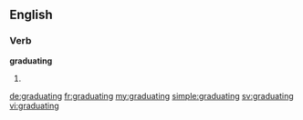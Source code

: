 ==English==

===Verb===
'''graduating'''

# {{present participle of|graduate}}

[[de:graduating]]
[[fr:graduating]]
[[my:graduating]]
[[simple:graduating]]
[[sv:graduating]]
[[vi:graduating]]